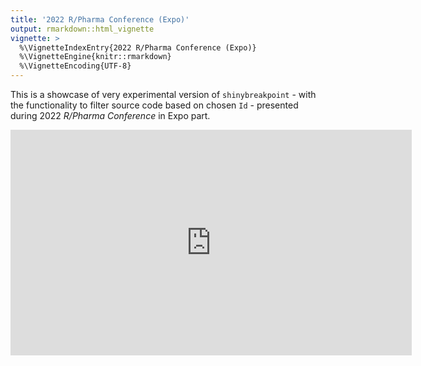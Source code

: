 ```yaml
---
title: '2022 R/Pharma Conference (Expo)'
output: rmarkdown::html_vignette
vignette: >
  %\VignetteIndexEntry{2022 R/Pharma Conference (Expo)}
  %\VignetteEngine{knitr::rmarkdown}
  %\VignetteEncoding{UTF-8}
---
```


This is a showcase of very experimental version of `shinybreakpoint` - with the functionality to filter source code based on chosen `Id` - presented during 2022 *R/Pharma Conference* in Expo part.

<center>
<iframe allowtransparency="true" title="Wistia video player" allowFullscreen frameborder="0" scrolling="no" class="wistia_embed" name="wistia_embed" src="https://fast.wistia.net/embed/iframe/n0o3ozg1ww" width="642" height="361"></iframe>
</center>
